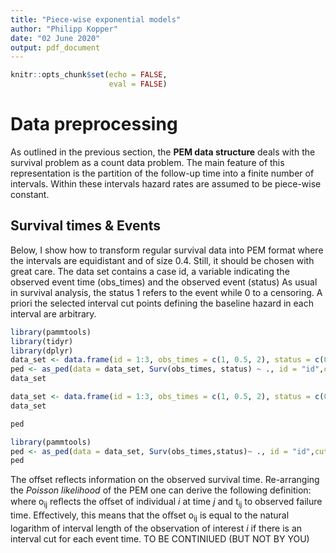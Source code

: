 ```yaml
---
title: "Piece-wise exponential models"
author: "Philipp Kopper"
date: "02 June 2020"
output: pdf_document
---
```

```r
knitr::opts_chunk$set(echo = FALSE,
                      eval = FALSE)
```
# Data preprocessing

As outlined in the previous section, the __PEM data structure__ deals with the survival problem as a count
data problem. The main feature of this representation is the partition of the follow-up time into a finite
number of intervals. Within these intervals hazard rates are assumed to be piece-wise constant.

## Survival times & Events

Below, I show how to transform regular survival data into PEM format where the intervals are equidistant and
of size 0.4. Still, it should be chosen with great care. The data set contains a case id, a variable indicating
the observed event time (obs_times) and the observed event (status) As usual in survival analysis, the
status 1 refers to the event while 0 to a censoring. A priori the selected interval cut points defining the
baseline hazard in each interval are arbitrary.
```r
library(pammtools)
library(tidyr)
library(dplyr)
data_set <- data.frame(id = 1:3, obs_times = c(1, 0.5, 2), status = c(0, 1, 1))
ped <- as_ped(data = data_set, Surv(obs_times, status) ~ ., id = "id",cut = seq(0, max(data_set$obs_times), 0.4))
data_set
```
```r
data_set <- data.frame(id = 1:3, obs_times = c(1, 0.5, 2), status = c(0, 1, 1))
data_set
```
```r
ped
```
```r
library(pammtools)
ped <- as_ped(data = data_set, Surv(obs_times,status)~ ., id = "id",cut = seq(0, max(data_set$obs_times), 0.4))
ped
```
\pagebreak
The offset reflects information on the observed survival time. Re-arranging the _Poisson likelihood_ of the PEM
one can derive the following definition:
\begin{equation} exp(o_{ij})= t_{ij} \end{equation}
where o~ij~ reﬂects the oﬀset of individual _i_ at time _j_ and t~ij~ to observed failure time. Eﬀectively, this means that the oﬀset o~ij~ is equal to the natural logarithm of interval length of the observation of interest _i_ if there is an interval cut for each event time.
\begin{equation} o_{ij} - log(t_{ij}-t_{ij-1}) \end{equation}
TO BE CONTINIUED (BUT NOT BY YOU)